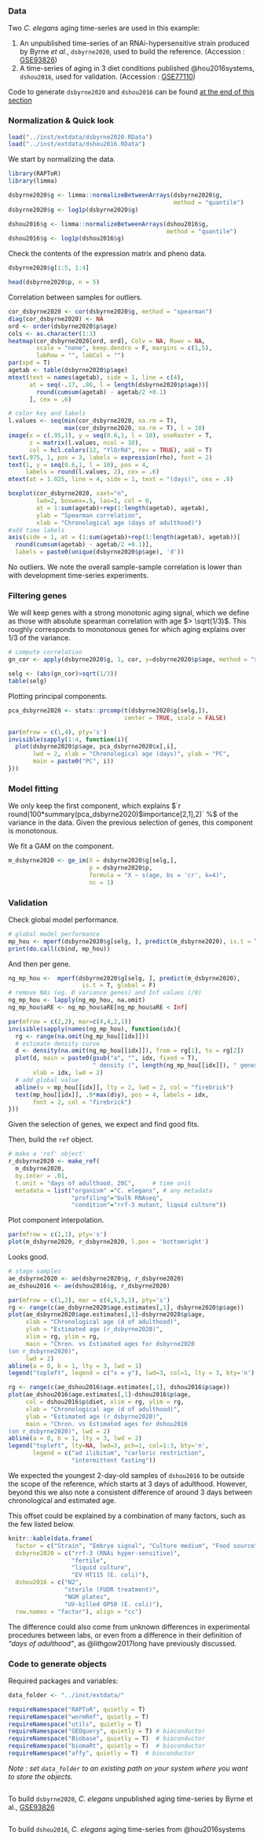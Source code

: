 ### Data

Two *C. elegans* aging time-series are used in this example:

 1. An unpublished time-series of an RNAi-hypersensitive strain produced by Byrne *et al.*, `dsbyrne2020`, used to build the reference. (Accession : [GSE93826](https://www.ncbi.nlm.nih.gov/geo/query/acc.cgi?acc=GSE93826))
 1. A time-series of aging in 3 diet conditions published @hou2016systems, `dshou2016`, used for validation. (Accession : [GSE77110](https://www.ncbi.nlm.nih.gov/geo/query/acc.cgi?acc=GSE77110))

Code to generate `dsbyrne2020` and `dshou2016` can be found [at the end of this section](#code-to-generate-objects-3)





### Normalization & Quick look
```r
load("../inst/extdata/dsbyrne2020.RData")
load("../inst/extdata/dshou2016.RData")
```

We start by normalizing the data.
```r
library(RAPToR)
library(limma)

dsbyrne2020$g <- limma::normalizeBetweenArrays(dsbyrne2020$g, 
                                               method = "quantile")
dsbyrne2020$g <- log1p(dsbyrne2020$g)

dshou2016$g <- limma::normalizeBetweenArrays(dshou2016$g, 
                                             method = "quantile")
dshou2016$g <- log1p(dshou2016$g)
```

Check the contents of the expression matrix and pheno data.
```r
dsbyrne2020$g[1:5, 1:4]

head(dsbyrne2020$p, n = 5)
```

Correlation between samples for outliers.
```r
cor_dsbyrne2020 <- cor(dsbyrne2020$g, method = "spearman")
diag(cor_dsbyrne2020) <- NA
ord <- order(dsbyrne2020$p$age)
cols <- as.character(1:3)
heatmap(cor_dsbyrne2020[ord, ord], Colv = NA, Rowv = NA, 
        scale = "none", keep.dendro = F, margins = c(1,5),
        labRow = "", labCol = "")
par(xpd = T)
agetab <- table(dsbyrne2020$p$age)
mtext(text = names(agetab), side = 1, line = c(4), 
      at = seq(-.17, .86, l = length(dsbyrne2020$p$age))[
        round(cumsum(agetab) - agetab/2 +0.1)
      ], cex = .6)

# color key and labels
l.values <- seq(min(cor_dsbyrne2020, na.rm = T), 
                max(cor_dsbyrne2020, na.rm = T), l = 10)
image(x = c(.95,1), y = seq(0.6,1, l = 10), useRaster = T,
      z = matrix(l.values, ncol = 10),
      col = hcl.colors(12, "YlOrRd", rev = TRUE), add = T)
text(.975, 1, pos = 3, labels = expression(rho), font = 2)
text(1, y = seq(0.6,1, l = 10), pos = 4, 
     labels = round(l.values, 2), cex = .6)
mtext(at = 1.025, line = 4, side = 1, text = "(days)", cex = .8)
```

```r
boxplot(cor_dsbyrne2020, xaxt="n",
        lwd=2, boxwex=.5, las=1, col = 0, 
        at = 1:sum(agetab)+rep(1:length(agetab), agetab),
        ylab = "Spearman correlation", 
        xlab = "Chronological age (days of adulthood)")
#add time labels
axis(side = 1, at = (1:sum(agetab)+rep(1:length(agetab), agetab))[
  round(cumsum(agetab) - agetab/2 +0.1)], 
  labels = paste0(unique(dsbyrne2020$p$age), 'd'))

```

No outliers.
We note the overall sample-sample correlation is lower than with development time-series experiments. 

### Filtering genes
We will keep genes with a strong monotonic aging signal, which we define as those with absolute spearman correlation with age $> \sqrt(1/3)$. 
This roughly corresponds to monotonous genes for which aging explains over $1/3$ of the variance.

```r
# compute correlation
gn_cor <- apply(dsbyrne2020$g, 1, cor, y=dsbyrne2020$p$age, method = "spearman")

selg <- (abs(gn_cor)>sqrt(1/3))
table(selg)
```



Plotting principal components.
```r
pca_dsbyrne2020 <- stats::prcomp(t(dsbyrne2020$g[selg,]), 
                                 center = TRUE, scale = FALSE)
```

```r
par(mfrow = c(1,4), pty='s')
invisible(sapply(1:4, function(i){
  plot(dsbyrne2020$p$age, pca_dsbyrne2020$x[,i], 
       lwd = 2, xlab = "Chronological age (days)", ylab = "PC", 
       main = paste0("PC", i))
}))
```



### Model fitting

We only keep the first component, which explains $`r round(100*summary(pca_dsbyrne2020)$importance[2,1],2)` \%$ of the variance in the data. 
Given the previous selection of genes, this component is monotonous.


We fit a GAM on the component. 
```r
m_dsbyrne2020 <- ge_im(X = dsbyrne2020$g[selg,], 
                       p = dsbyrne2020$p, 
                       formula = "X ~ s(age, bs = 'cr', k=4)", 
                       nc = 1)
```


### Validation

Check global model performance.
```r
# global model performance
mp_hou <- mperf(dsbyrne2020$g[selg, ], predict(m_dsbyrne2020), is.t = T)
print(do.call(cbind, mp_hou))
```

And then per gene.
```r
ng_mp_hou <-  mperf(dsbyrne2020$g[selg, ], predict(m_dsbyrne2020), 
                     is.t = T, global = F)
# remove NAs (eg. 0 variance genes) and Inf values (/0)
ng_mp_hou <- lapply(ng_mp_hou, na.omit)
ng_mp_hou$aRE <- ng_mp_hou$aRE[ng_mp_hou$aRE < Inf] 
```


```r
par(mfrow = c(2,2), mar=c(4,4,2,1))
invisible(sapply(names(ng_mp_hou), function(idx){
  rg <- range(na.omit(ng_mp_hou[[idx]]))
  # estimate density curve
  d <- density(na.omit(ng_mp_hou[[idx]]), from = rg[1], to = rg[2])
  plot(d, main = paste0(gsub("a", "", idx, fixed = T), 
                        " density (", length(ng_mp_hou[[idx]]), " genes)"), 
       xlab = idx, lwd = 2)
  # add global value
  abline(v = mp_hou[[idx]], lty = 2, lwd = 2, col = "firebrick")
  text(mp_hou[[idx]], .9*max(d$y), pos = 4, labels = idx, 
       font = 2, col = "firebrick")
}))
```
Given the selection of genes, we expect and find good fits.


Then, build the `ref` object.

```r
# make a 'ref' object'
r_dsbyrne2020 <- make_ref(
  m_dsbyrne2020, 
  by.inter = .01, 
  t.unit = "days of adulthood, 20C",     # time unit
  metadata = list("organism" ="C. elegans", # any metadata
                  "profiling"="bulk RNAseq",
                  "condition"="rrf-3 mutant, liquid culture"))
```


Plot component interpolation.

```r
par(mfrow = c(1,1), pty='s')
plot(m_dsbyrne2020, r_dsbyrne2020, l.pos = 'bottomright')
```

Looks good.


```r
# stage samples
ae_dsbyrne2020 <- ae(dsbyrne2020$g, r_dsbyrne2020)
ae_dshou2016 <- ae(dshou2016$g, r_dsbyrne2020)
```


```r
par(mfrow = c(1,2), mar = c(4,5,3,1), pty='s')
rg <- range(c(ae_dsbyrne2020$age.estimates[,1], dsbyrne2020$p$age))
plot(ae_dsbyrne2020$age.estimates[,1]~dsbyrne2020$p$age, 
     xlab = "Chronological age (d of adulthood)", 
     ylab = "Estimated age (r_dsbyrne2020)", 
     xlim = rg, ylim = rg,
     main = "Chron. vs Estimated ages for dsbyrne2020
(on r_dsbyrne2020)", 
     lwd = 2)
abline(a = 0, b = 1, lty = 3, lwd = 1)
legend("topleft", legend = c("x = y"), lwd=3, col=1, lty = 3, bty='n')

rg <- range(c(ae_dshou2016$age.estimates[,1], dshou2016$p$age))
plot(ae_dshou2016$age.estimates[,1]~dshou2016$p$age, 
     col = dshou2016$p$diet, xlim = rg, ylim = rg,
     xlab = "Chronological age (d of adulthood)", 
     ylab = "Estimated age (r_dsbyrne2020)", 
     main = "Chron. vs Estimated ages for dshou2016
(on r_dsbyrne2020)", lwd = 2)
abline(a = 0, b = 1, lty = 3, lwd = 2)
legend("topleft", lty=NA, lwd=3, pch=1, col=1:3, bty='n',
       legend = c("ad ilibitum", "carloric restriction", 
                  "intermittent fasting"))

```

We expected the youngest 2-day-old samples of `dshou2016` to be outside the scope of the reference, which starts at 3 days of adulthood.
However, beyond this we also note a consistent difference of around 3 days between chronological and estimated age.

This offset could be explained by a combination of many factors, such as the few listed below.
```r
knitr::kable(data.frame(
  factor = c("Strain", "Embryo signal", "Culture medium", "Food source"),
  dsbyrne2020 = c("rrf-3 (RNAi hyper-sensitive)", 
                  "fertile", 
                  "liquid culture",
                  "EV HT115 (E. coli)"),
  dshou2016 = c("N2", 
                "sterile (FUDR treatment)",
                "NGM plates",
                "UV-killed OP50 (E. coli)"),
  row.names = "factor"), align = "cc")
```

The difference could also come from unknown differences in experimental procedures between labs, or even from a difference in their definition of *"days of adulthood"*, as @lithgow2017long have previously discussed.



### Code to generate objects

Required packages and variables:
```r
data_folder <- "../inst/extdata/"

requireNamespace("RAPToR", quietly = T)
requireNamespace("wormRef", quietly = T)
requireNamespace("utils", quietly = T)
requireNamespace("GEOquery", quietly = T) # bioconductor
requireNamespace("Biobase", quietly = T)  # bioconductor
requireNamespace("biomaRt", quietly = T)  # bioconductor
requireNamespace("affy", quietly = T)  # bioconductor
```

*Note : set `data_folder` to an existing path on your system where you want to store the objects.*

```r
```


To build `dsbyrne2020`, *C. elegans* unpublished aging time-series by Byrne et al.,  [GSE93826](https://www.ncbi.nlm.nih.gov/geo/query/acc.cgi?acc=GSE93826)
```r
```


To build `dshou2016`, *C. elegans* aging time-series from @hou2016systems
```r
```
